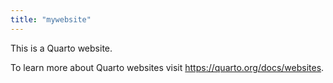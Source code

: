 ```yaml
---
title: "mywebsite"
---
```


This is a Quarto website.

To learn more about Quarto websites visit <https://quarto.org/docs/websites>.
